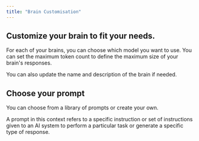 ```yaml
---
title: "Brain Customisation"
---
```


## Customize your brain to fit your needs.

<CardGroup cols={2}>
<Card title="Model" icon="robot">
    For each of your brains, you can choose which model you want to use.
</Card>

<Card title="Max Token" icon="paragraph">
  You can set the maximum token count to define the maximum size of your brain's responses.
</Card>
</CardGroup>

<Tip>You can also update the name and description of the brain if needed.</Tip>

## Choose your prompt

You can choose from a library of prompts or create your own.

<Info>
  A prompt in this context refers to a specific instruction or set of
  instructions given to an AI system to perform a particular task or generate a
  specific type of response.
</Info>

<Snippet file="commercial.mdx" />
